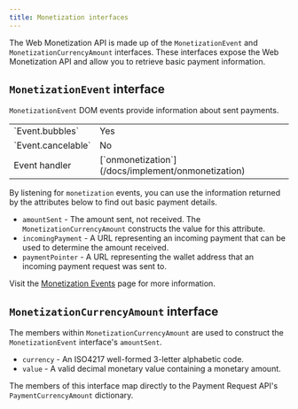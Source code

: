 ```yaml
---
title: Monetization interfaces
---
```



The Web Monetization API is made up of the `MonetizationEvent` and `MonetizationCurrencyAmount` interfaces. These interfaces expose the Web Monetization API and allow you to retrieve basic payment information.

## `MonetizationEvent` interface

`MonetizationEvent` DOM events provide information about sent payments. 

<table>
  <tbody>
    <tr>
      <td>`Event.bubbles`</td>
      <td>Yes</td>
    </tr>
    <tr>
      <td>`Event.cancelable`</td>
      <td>No</td>
    </tr>
    <tr>
      <td>Event handler</td>
      <td>[`onmonetization`](/docs/implement/onmonetization)</td>
    </tr>
  </tbody>
</table>

By listening for `monetization` events, you can use the information returned by the attributes below to find out basic payment details.

* `amountSent` - The amount sent, not received. The `MonetizationCurrencyAmount` constructs the value for this attribute.
* `incomingPayment` - A URL representing an incoming payment that can be used to determine the amount received. 
* `paymentPointer` - A URL representing the wallet address that an incoming payment request was sent to.

Visit the [Monetization Events](/docs/implement/events) page for more information.

## `MonetizationCurrencyAmount` interface

The members within `MonetizationCurrencyAmount` are used to construct the `MonetizationEvent` interface's `amountSent`.

* `currency` - An <LinkOut href="https://www.iban.com/currency-codes">ISO4217</LinkOut> well-formed 3-letter alphabetic code.
* `value` - A <LinkOut href="https://www.w3.org/TR/payment-request/#dfn-valid-decimal-monetary-value">valid decimal monetary value</LinkOut> containing a monetary amount.

The members of this interface map directly to the Payment Request API's <LinkOut href="https://www.w3.org/TR/payment-request/#dom-paymentcurrencyamount">`PaymentCurrencyAmount`</LinkOut> dictionary.